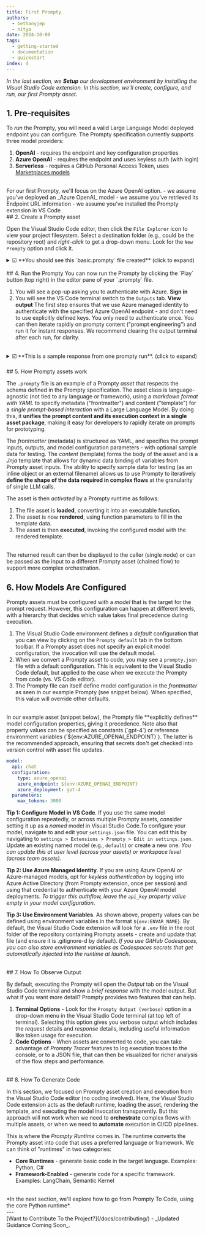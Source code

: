 ```yaml
---
title: First Prompty
authors:
  - bethanyjep
  - nitya
date: 2024-10-09
tags:
  - getting-started
  - documentation
  - quickstart
index: 4
---
```


_In the last section, we **Setup** our development environment by installing the Visual Studio Code extension. In this section, we'll create, configure, and run, our first Prompty asset._

## 1. Pre-requisites

To _run_ the Prompty, you will need a valid Large Language Model deployed endpoint you can configure. The Prompty specification currently supports three model providers:

1. **OpenAI** - requires the endpoint and key configuration properties
1. **Azure OpenAI** - requires the endpoint and uses keyless auth (with login)
1. **Serverless** - requires a GitHub Personal Access Token, uses [Marketplaces models](https://github.com/marketplace/models)

<br/>
For our first Prompty, we'll focus on the Azure OpenAI option.
 - we assume you've deployed an _Azure OpenAI_ model 
 - we assume you've retrieved its Endpoint URL information
 - we assume you've installed the Prompty extension in VS Code

<br/>
## 2. Create a Prompty asset

Open the Visual Studio Code editor, then click the `File Explorer` icon to view your project filesystem. Select a destination folder (e.g., could be the repository root) and _right-click_ to get a drop-down menu. Look for the `New Prompty` option and click it.

<details>
<summary> ☑ **You should see this `basic.prompty` file created** (click to expand) </summary>
```markdown
---
name: ExamplePrompt
description: A prompt that uses context to ground an incoming question
authors:
  - Seth Juarez
model:
  api: chat
  configuration:
    type: azure_openai
    azure_endpoint: ${env:AZURE_OPENAI_ENDPOINT}
    azure_deployment: <your-deployment>
    api_version: 2024-07-01-preview
  parameters:
    max_tokens: 3000
sample:
  firstName: Seth
  context: >
    The Alpine Explorer Tent boasts a detachable divider for privacy, 
    numerous mesh windows and adjustable vents for ventilation, and 
    a waterproof design. It even has a built-in gear loft for storing 
    your outdoor essentials. In short, it's a blend of privacy, comfort, 
    and convenience, making it your second home in the heart of nature!
  question: What can you tell me about your tents?
---

system:
You are an AI assistant who helps people find information. As the assistant, 
you answer questions briefly, succinctly, and in a personable manner using 
markdown and even add some personal flair with appropriate emojis.

# Customer
You are helping {{firstName}} to find answers to their questions.
Use their name to address them in your responses.

# Context
Use the following context to provide a more personalized response to {{firstName}}:
{{context}}

user:
{{question}}

```
</details>

<br/>
## 3. Update the default Prompty

You can now update the file contents as shown below. Here, we have made three changes:

- We changed the frontmatter (metadata) to customize _name, description, authors_
- We updated the model (configuration) to reflect the _endpoint, deployment_
- We updated the content (template) to tailor response behavior _with examples_

Note that we updated the model to get its endpoint information from a `AZURE_OPENAI_ENDPOINT` environment variable. Make sure you set this in the terminal, or in a `.env` file at the root of the repo.

<details>
<summary> ☑ **This is our updated `shakespeare.prompty` asset** (click to expand) </summary>
```markdown
---
name: Shakespearean Writing Prompty
description: A prompt that answers questions in Shakespearean style using GPT-4
authors:
  - Bethany Jepchumba
model:
  api: chat
  configuration:
    type: azure_openai
    azure_endpoint: ${env:AZURE_OPENAI_ENDPOINT}
    azure_deployment: gpt-4
  parameters:
    max_tokens: 3000
sample:
  question: Please write a short text inviting friends to a Game Night.
---

system:
You are a Shakespearean writing assistant who speaks in a Shakespearean style. You help people come up with creative ideas and content like stories, poems, and songs that use Shakespearean style of writing style, including words like "thou" and "hath”.
Here are some example of Shakespeare's style:
- Romeo, Romeo! Wherefore art thou Romeo?
- Love looks not with the eyes, but with the mind; and therefore is winged Cupid painted blind.
- Shall I compare thee to a summer's day? Thou art more lovely and more temperate.

example:
user: Please write a short text turning down an invitation to dinner.
assistant: Dearest,
  Regretfully, I must decline thy invitation.
  Prior engagements call me hence. Apologies.

user:
{{question}}
```
</details>

<br/>
## 4. Run the Prompty
You can now run the Prompty by clicking the `Play` button (top right) in the editor pane of your `.prompty` file.

1. You will see a pop-up asking you to authenticate with Azure. **Sign in**
1. You will see the VS Code terminal switch to the `Outputs` tab. **View output**
The first step ensures that we use Azure managed identity to authenticate with the specified Azure OpenAI endpoint - and don't need to use explicitly defined keys. You only need to authenticate once. You can then iterate rapidly on prompty content ("prompt engineering") and run it for instant responses. We recommend clearing the output terminal after each run, for clarity.
<br/>
<details>
<summary> ☑️ **This is a sample response from one prompty run**. (click to expand) </summary>

```bash
Friends most dear,

I do entreat thee to join me for an evening of mirth and games anon. 
Let us gather our wits and spirits for a night of sport and jest.

Thy presence would bring great joy.

Yours in fellowship,
[Your Name]
```
</details>


<br/>
## 5. How Prompty assets work

The `.prompty` file is an example of a Prompty _asset_ that respects the schema defined in the Prompty specification. The asset class is language-agnostic (not tied to any language or framework), using a _markdown format with YAML_ to specify metadata ("frontmatter") and content ("template") for a _single prompt-based interaction_ with a Large Language Model. By doing this, it **unifies the prompt content and its execution context in a single asset package**, making it easy for developers to rapidly iterate on prompts for prototyping.

The _frontmatter_ (metadata) is structured as YAML, and specifies the prompt inputs, outputs, and model configuration parameters - with optional sample data for testing. The _content_ (template) forms the body of the asset and is a _Jnja_ template that allows for dynamic data binding of variables from Prompty asset inputs. The ability to specify sample data for testing (as an inline object or an external filename) allows us to use Prompty to iteratively **define the shape of the data required in complex flows** at the granularity of single LLM calls. 

The asset is then _activated_ by a Prompty runtime as follows:
1. The file asset is **loaded**, converting it into an executable function.
1. The asset is now **rendered**, using function parameters to fill in the template data.
1. The asset is then **executed**, invoking the configured model with the rendered template.
<br/>
The returned result can then be displayed to the caller (single node) or can be passed as the input to a different Prompty asset (chained flow) to support more complex orchestration.

## 6. How Models Are Configured

Prompty assets must be configured with a _model_ that is the target for the prompt request. However, this configuration can happen at different levels, with a hierarchy that decides which value takes final precedence during execution.

1. The Visual Studio Code environment defines a _default_ configuration that you can view by clicking on the `Prompty default` tab in the bottom toolbar. If a Prompty asset does not specify an explicit model configuration, the invocation will use the default model.
1. When we convert a Prompty asset to code, you may see a `prompty.json` file with a default configuration. This is equivalent to the Visual Studio Code default, but applied to the case when we execute the Prompty from code (vs. VS Code editor).
1. The Prompty file can itself define model configuration in the _frontmatter_ as seen in our example Prompty (see snippet below). When specified, this value will override other defaults.
<br/>
In our example asset (snippet below), the Prompty file **explicitly defines** model configuration properties, giving it precedence. Note also that property values can be specified as constants (`gpt-4`) or reference environment variables (`${env:AZURE_OPENAI_ENDPOINT}`). The latter is the recommended approach, ensuring that secrets don't get checked into version control with asset file updates.

```yaml
model:
  api: chat
  configuration:
    type: azure_openai
    azure_endpoint: ${env:AZURE_OPENAI_ENDPOINT}
    azure_deployment: gpt-4
  parameters:
    max_tokens: 3000
```

**Tip 1: Configure Model in VS Code**. If you use the same model configuration repeatedly, or across multiple Prompty assets, consider setting it up as a _named_ model in Visual Studio Code.To configure your model, navigate to and edit your ``settings.json`` file. You can edit this by navigating to ``settings > Extensions > Prompty > Edit in settings.json``. Update an existing named model (e.g., `default`) or create a new one. _You can update this at user level (across your assets) or workspace level (across team assets)._ 

**Tip 2: Use Azure Managed Identity**. If you are using Azure OpenAI or Azure-managed models, opt for _keyless authentication_ by logging into Azure Active Directory (from Prompty extension, once per session) and using that credential to authenticate with your Azure OpenAI model deployments. _To trigger this authflow, leave the `api_key` property value empty in your model configuration_.

**Tip 3: Use Environment Variables**. As shown above, property values can be defined using environment variables in the format ``${env:ENVAR_NAME}``. By default, the Visual Studio Code extension will look for a `.env` file in the root folder of the repository containing Prompty assets - create and update that file (and ensure it is .gitignore-d by default). _If you use GitHub Codespaces, you can also store environment variables as Codespaces secrets that get automatically injected into the runtime at launch_.

<br/>
## 7. How To Observe Output

By default, executing the Prompty will open the _Output_ tab on the Visual Studio Code terminal and show a _brief response_ with the model output. But what if you want more detail? Prompty provides two features that can help.

1. **Terminal Options** - Look for the `Prompty Output (verbose)` option in a drop-down menu in the Visual Studio Code terminal (at top left of terminal). Selecting this option gives you verbose output which includes the _request_ details and _response_ details, including useful information like token usage for execution.
1. **Code Options** - When assets are converted to code, you can take advantage of _Prompty Tracer_ features to log execution traces to the console, or to a JSON file, that can then be visualized for richer analysis of the flow steps and performance.

<br/>
## 8. How To Generate Code

In this section, we focused on Prompty asset creation and execution from the Visual Studio Code editor (no coding involved). Here, the Visual Studio Code extension acts as the default runtime, loading the asset, rendering the template, and executing the model invocation transparently. But this approach will not work when we need to **orchestrate** complex flows with multiple assets, or when we need to **automate** execution in CI/CD pipelines.

This is where the _Prompty Runtime_ comes in. The runtime converts the Prompty asset into code that uses a preferred language or framework. We can think of "runtimes" in two categories:

- **Core Runtimes** - generate basic code in the target language. Examples: Python, C#
- **Framework-Enabled** - generate code for a specific framework. Examples: LangChain, Semantic Kernel

<br/>
*In the next section, we'll explore how to go from Prompty To Code, using the core Python runtime*.


<br/>
---
<br/>
[Want to Contribute To the Project?](/docs/contributing/) - _Updated Guidance Coming Soon_.
